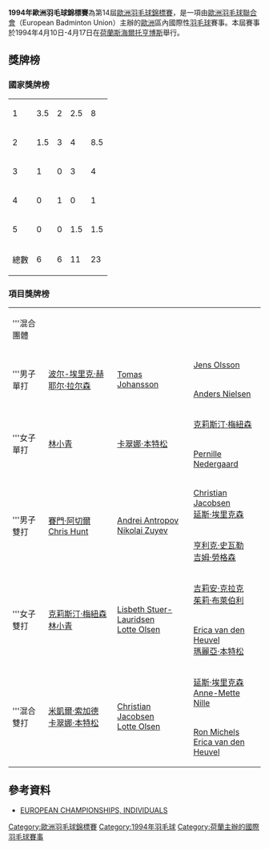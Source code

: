 {{noteTA|G1=Badminton}}
{{infobox badminton event
|name           = 1994年歐洲羽毛球錦標賽
|image          = 
|size           = 
|caption        =
|dates          = 1994年4月10日－4月17日
|number_edition = 第14屆
|level          =
|prize_money    = 
|location       = {{NED}}[[斯海爾托亨博斯|斯海爾托亨博斯]]
|venue          = 
|previous       = 1992年歐洲羽毛球錦標賽
|next           = 1996年歐洲羽毛球錦標賽
}}
'''1994年歐洲羽毛球錦標賽'''為第14屆[[歐洲羽毛球錦標賽|歐洲羽毛球錦標賽]]，是一項由[[歐洲羽毛球聯合會|歐洲羽毛球聯合會]]（European Badminton Union）主辦的[[歐洲|歐洲]]區內國際性[[羽毛球|羽毛球]]賽事。本屆賽事於1994年4月10日-4月17日在[[荷蘭|荷蘭]][[斯海爾托亨博斯|斯海爾托亨博斯]]舉行。

==獎牌榜==
===國家獎牌榜===
{| {{RankedMedalTable}}
|-
|1 || style=text-align:left| {{bat|SWE}}||3.5||2||2.5||8
|-
|2 || style=text-align:left| {{bat|DEN}}||1.5||3||4||8.5
|-
|3 || style=text-align:left| {{bat|ENG}}||1||0||3||4
|-
|4 || style=text-align:left| {{bat|RUS}}||0||1||0||1
|-
|5 || style=text-align:left| {{bat|NED}}||0||0||1.5||1.5
|- class="sortbottom"
!colspan=2|總數|| 6 || 6 || 11 || 23
|}

===項目獎牌榜===
{| {{MedalistTable|labelwidth=80px|type=項目|style=font-size:small;}}
|-
|'''混合團體
|{{bat|SWE}}
|{{bat|DEN}}
|{{bat|ENG}}
|-
|rowspan=2|'''男子單打
|rowspan=2|{{Flagicon|DEN}} [[波尔-埃里克·赫耶尔·拉尔森|波尔-埃里克·赫耶尔·拉尔森]]
|rowspan=2|{{Flagicon|SWE}} [[Tomas_Johansson|Tomas Johansson]]
|{{Flagicon|SWE}} [[Jens_Olsson|Jens Olsson]]
|-
|{{Flagicon|ENG}} [[Anders_Nielsen|Anders Nielsen]]
|-
|rowspan=2|'''女子單打
|rowspan=2|{{Flagicon|SWE}} [[林小青|林小青]]
|rowspan=2|{{Flagicon|SWE}} [[卡翠娜·本特松|卡翠娜·本特松]]
|{{Flagicon|SWE}} [[克莉斯汀·梅紐森|克莉斯汀·梅紐森]]
|-
|{{Flagicon|DEN}} [[Pernille_Nedergaard|Pernille Nedergaard]]
|-
|rowspan=2|'''男子雙打
|rowspan=2|{{Flagicon|ENG}} [[賽門·阿切爾|賽門·阿切爾]]<br>{{Flagicon|ENG}} [[Chris_Hunt|Chris Hunt]]
|rowspan=2|{{Flagicon|RUS}} [[Andrei_Antropov|Andrei Antropov]]<br>{{Flagicon|RUS}} [[Nikolai_Zuyev|Nikolai Zuyev]]
|{{Flagicon|DEN}} [[Christian_Jacobsen|Christian Jacobsen]]<br>{{Flagicon|DEN}} [[延斯·埃里克森|延斯·埃里克森]]
|-
|{{Flagicon|DEN}} [[亨利克·史瓦勒|亨利克·史瓦勒]]<br>{{Flagicon|DEN}} [[吉姆·勞格森|吉姆·勞格森]]
|-
|rowspan=2|'''女子雙打
|rowspan=2|{{Flagicon|SWE}} [[克莉斯汀·梅紐森|克莉斯汀·梅紐森]]<br>{{Flagicon|SWE}} [[林小青|林小青]]
|rowspan=2|{{Flagicon|DEN}} [[Lisbeth_Stuer-Lauridsen|Lisbeth Stuer-Lauridsen]]<br>{{Flagicon|DEN}} [[Lotte_Olsen|Lotte Olsen]]
|{{Flagicon|ENG}} [[吉莉安·克拉克|吉莉安·克拉克]]<br>{{Flagicon|ENG}} [[茱莉·布萊伯利|茱莉·布萊伯利]]
|-
|{{Flagicon|NED}} [[Erica_van_den_Heuvel|Erica van den Heuvel]] <br> {{Flagicon|SWE}} [[瑪麗亞·本特松|瑪麗亞·本特松]]
|-
|rowspan=2|'''混合雙打
|rowspan=2|{{Flagicon|DEN}} [[米凱爾·索加德|米凱爾·索加德]] <br> {{Flagicon|SWE}} [[卡翠娜·本特松|卡翠娜·本特松]]
|rowspan=2|{{Flagicon|DEN}} [[Christian_Jacobsen|Christian Jacobsen]]<br> {{Flagicon|DEN}} [[Lotte_Olsen|Lotte Olsen]]
|{{Flagicon|DEN}} [[延斯·埃里克森|延斯·埃里克森]]<br>{{Flagicon|DEN}} [[Anne-Mette_Nille|Anne-Mette Nille]]
|-
|{{Flagicon|NED}} [[Ron_Michels|Ron Michels]]<br>{{Flagicon|NED}} [[Erica_van_den_Heuvel|Erica van den Heuvel]]
|}

==參考資料==
{{reflist}}
*[http://badmintoneurope.com/cms/?&pageid=6077 EUROPEAN CHAMPIONSHIPS, INDIVIDUALS]{{Wayback|url=http://badmintoneurope.com/cms/?&pageid=6077 |date=20160323125358 }}{{en}}

{{歐洲羽毛球錦標賽}}

[[Category:歐洲羽毛球錦標賽|Category:歐洲羽毛球錦標賽]]
[[Category:1994年羽毛球|Category:1994年羽毛球]]
[[Category:荷蘭主辦的國際羽毛球賽事|Category:荷蘭主辦的國際羽毛球賽事]]